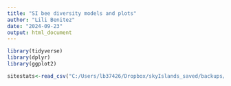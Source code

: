 ```yaml
---
title: "SI bee diversity models and plots"
author: "Lili Benitez"
date: "2024-09-23"
output: html_document
---
```


```r
library(tidyverse)
library(dplyr)
library(ggplot2)

sitestats<-read_csv("C:/Users/lb37426/Dropbox/skyIslands_saved/backups/skyIslands-April4_2023/data/sitestats.csv")

```